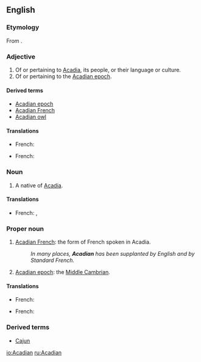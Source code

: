 ==English==

===Etymology===
From {{suffix|Acadia|an}}.

===Adjective===
{{en-adj}}

# Of or pertaining to [[Acadia]], its people, or their language or culture.
# Of or pertaining to the [[Acadian epoch]].

====Derived terms====
* [[Acadian epoch]]
* [[Acadian French]]
* [[Acadian owl]]

====Translations====
{{trans-top|Of or pertaining to Acadia}}
* French: {{t|fr|acadien}}
{{trans-mid}}
{{trans-bottom}}
{{trans-top|Of or pertaining to the Acadian epoch}}
* French: {{t|fr|acadien}}
{{trans-mid}}
{{trans-bottom}}

===Noun===
{{en-noun}}

# A native of [[Acadia]].

====Translations====
{{trans-top|Of or pertaining to Acadia}}
* French: {{t|fr|Acadien|m}}, {{t|fr|Acadienne|f}}
{{trans-mid}}
{{trans-bottom}}

===Proper noun===
{{en-proper noun}}

# {{rare}} [[Acadian French]]: the form of French spoken in Acadia.
#: ''In many places, '''Acadian''' has been supplanted by English and by Standard French.''
# {{rare}} [[Acadian epoch]]: the [[Middle Cambrian]].

====Translations====
{{trans-top|Acadian French}}
* French: {{t|fr|Acadien|m}}
{{trans-mid}}
{{trans-bottom}}
{{trans-top|Acadian epoch}}
* French: {{t|fr|Acadien|m}}
{{trans-mid}}
{{trans-bottom}}

===Derived terms===
* [[Cajun]]

[[io:Acadian]]
[[ru:Acadian]]